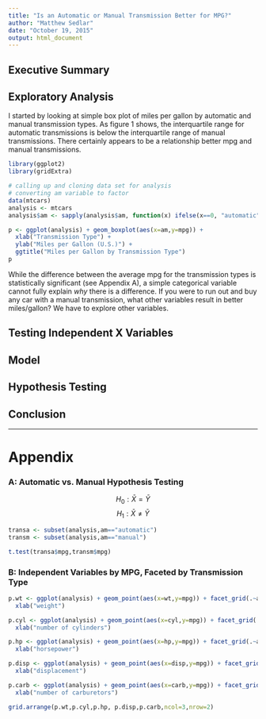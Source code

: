 ```yaml
---
title: "Is an Automatic or Manual Transmission Better for MPG?"
author: "Matthew Sedlar"
date: "October 19, 2015"
output: html_document
---
```


## Executive Summary

## Exploratory Analysis

I started by looking at simple box plot of miles per gallon by automatic and manual transmission types. As figure 1 shows, the interquartile range for automatic transmissions is below the interquartile range of manual transmissions. There certainly appears to be a relationship better mpg and manual transmissions.

```r

library(ggplot2)
library(gridExtra)

# calling up and cloning data set for analysis
# converting am variable to factor
data(mtcars)
analysis <- mtcars
analysis$am <- sapply(analysis$am, function(x) ifelse(x==0, "automatic","manual"))

p <- ggplot(analysis) + geom_boxplot(aes(x=am,y=mpg)) +
  xlab("Transmission Type") +
  ylab("Miles per Gallon (U.S.)") +
  ggtitle("Miles per Gallon by Transmission Type")
p

```

While the difference between the average mpg for the transmission types is statistically significant (see Appendix A), a simple categorical variable cannot fully explain _why_ there is a difference. If you were to run out and buy any car with a manual transmission, what other variables result in better miles/gallon? We have to explore other variables.



## Testing Independent X Variables

## Model

## Hypothesis Testing

## Conclusion

---

# Appendix

### A: Automatic vs. Manual Hypothesis Testing

$$H_0: \bar{X} = \bar{Y}$$
$$H_1: \bar{X} \neq \bar{Y}$$

```r
transa <- subset(analysis,am=="automatic") 
transm <- subset(analysis,am=="manual")

t.test(transa$mpg,transm$mpg)
```

### B: Independent Variables by MPG, Faceted by Transmission Type

```r
p.wt <- ggplot(analysis) + geom_point(aes(x=wt,y=mpg)) + facet_grid(.~am) +
  xlab("weight")

p.cyl <- ggplot(analysis) + geom_point(aes(x=cyl,y=mpg)) + facet_grid(.~am) +
  xlab("number of cylinders")

p.hp <- ggplot(analysis) + geom_point(aes(x=hp,y=mpg)) + facet_grid(.~am) +
  xlab("horsepower")

p.disp <- ggplot(analysis) + geom_point(aes(x=disp,y=mpg)) + facet_grid(.~am) +
  xlab("displacement")

p.carb <- ggplot(analysis) + geom_point(aes(x=carb,y=mpg)) + facet_grid(.~am) +
  xlab("number of carburetors")

grid.arrange(p.wt,p.cyl,p.hp, p.disp,p.carb,ncol=3,nrow=2)
```